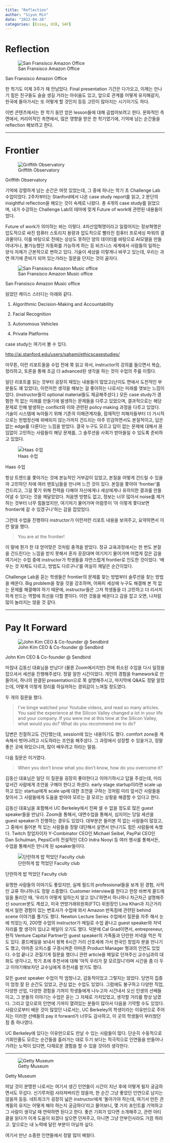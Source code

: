 ```yaml
---
title: "Reflection"
author: "Siyun Min"
date: "2022-04-26"
categories: [Essay, UCB, SAF]
---
```

# Reflection

![San Fransisco Amazon Office](https://codahosted.io/docs/9TUJi-0GD4/blobs/bl-72ZGJ28c50/535bc00b88f8d35db1de04062b9a6480d02f7b07e8c6079f76cfd5fe52192b2c80ebf07ce78ba4eab43cf99e34aad674ec57acbfeebb0f6a7b7e8ebb7f1649351c6330cec1282b8009537afaba15f8885ca1ee91db16e5b1e61615966f7469c8ccfcc903)

San Fransisco Amazon Office

한 학기도 이제 3주가 채 안남았다. Final presentation 기간은 다가오고, 이제는 만나기 힘든 친구들도 슬슬 생길 거라는 아쉬움도 있고, 앞으로 관계를 어떻게 유지해갈지, 한국에 돌아가서는 또 어떻게 할 것인지 등등 고민이 많아지는 시기이기도 하다.

이번 콘텐츠에서는 한 학기 동안 얻은 lesson들에 대해 곱씹어보려고 한다. 문화적인 측면에서, 커리어적인 측면에서, 많은 영향을 받은 한 학기였기에, 기억에 남는 순간들을 reflection 해보려고 한다.

---

# Frontier

![Griffith Observatory](https://codahosted.io/docs/9TUJi-0GD4/blobs/bl-GHScrGhftG/6811d9bf663ea42f84ed22a34b88e52e78f4c3363c40e46304a2377fba606ec87bfb3f182a1b706eda71389455da08aa52919cda313f063008e7fcd9400a1f0b1c088555c71611073eb3c893622f3a229d576748936d21427dd82055ab4e393ed01f681e)

Griffith Observatory

기억에 강렬하게 남는 순간은 여럿 있었는데, 그 중에 하나는 학기 초 Challenge Lab 수업이었다. 2주차부터는 Stanford에서 나온 case study report를 읽고, 2 문단의 insightful reflection을 해오는 것이 숙제로 나왔다. 총 4개의 case study를 읽었으며, 내가 수강하는 Challenge Lab의 테마에 맞게 Future of work에 관련된 내용들이었다.

Future of work가 의미하는 바는 이렇다. 4차산업혁명이라고 일컬어지는 정보혁명은 압도적으로 싸진 컴퓨터 스토리지 용량과 압도적으로 빨라진 컴퓨터 프로세싱 파워의 결과물이다. 이를 바탕으로 전에는 상상도 못하던 양의 데이터를 바탕으로 AI모델을 만들어내거나, 불가능했던 자동화를 가능하게 하는 등 비즈니스 세계에서 사람들의 일하는 양식 자체가 근본적으로 변하고 있다. 기술이 세상을 이렇게나 바꾸고 있는데, 우리는 과연 여기에 준비가 되어 있는가라는 질문을 던지는 것이 골자다.

![San Fransisco Amazon Music office](https://codahosted.io/docs/9TUJi-0GD4/blobs/bl-_QuHkYuBGw/5b01fbc6deb8c76a19c5a5a298f79ac55759ea13c0eb5e7e3c9d0707bf7b6e52de6a348191626684faf008281d61d0c38afcb33c2902712f21859032d27cf28af663733635f58a3e86a34996e844dbe78a365caf7c2e13b3dcc18c799ff55b5c3379b296)

San Fransisco Amazon Music office

읽었던 케이스 스터디는 아래와 같다.

1. Algorithmic Decision-Making and Accountability

2. Facial Recognition

3. Autonomous Vehicles

4. Private Platforms

case study는 여기서 볼 수 있다.

[http://ai.stanford.edu/users/sahami/ethicscasestudies/](http://ai.stanford.edu/users/sahami/ethicscasestudies/)

아무튼, 이런 리포트들을 수업 전에 쭉 읽고 와서, instructor의 강의를 들으면서 복습, 정리하고, 토론을 통해 조금 더 advanced된 생각을 하는 것이 수업의 주를 이뤘다.

일단 리포트를 읽는 것부터 굉장히 재밌는 내용들이 많았고(난이도 면에서 도전적인 부분들도 꽤 있었다), 이런저런 생각을 해보는 걸 좋아하는 나로서는 미래를 엿보는 느낌이었다. (instructor들이 optional material들도 제공해주셨다.) 모든 case study가 경험한 적 없는 미래를 만들기에 발생하는 문제들을 다루고 있었으며, 결과적으로는 해당 문제로 인해 발생하는 conflict와 이와 관련된 policy making 과정을 다루고 있었다. 기술이 시스템에 녹아들기 위해 기존의 이해관계자들, 잠재적인 피해자들부터 더 거시적으로는 헌법정신에 위배되지 않는가까지 건드리는 아주 민감하면서도 본질적이고, 답은 없는 edge를 다룬다는 느낌을 받았다. 결국 누구도 모르고 답이 없는 문제에 대해서 끊임없이 고민하는 사람들이 해당 문제를, 그 솔루션을 사회가 받아들일 수 있도록 준비하고 있었다.

![Haas 수업](https://codahosted.io/docs/9TUJi-0GD4/blobs/bl-gPOcz8CF0A/982234e2dd794bccb59d134c23adab80c733b88c16c5c9dd692609d64473c31a873a6cb4ef64566548e7766ca4da2ff3f62c1d0f9cdfdabba874cfe7ceb0ed2b095befed6681f733c473473c4ceba12fe7e7c7b1cbd140b71041eaa7faf24d53651a7a60)

Haas 수업

항상 트렌드를 쫓아가는 것에 본능적인 거부감이 있었고, 본질을 어떻게 건드릴 수 있을까 고민하던 차에 여러 멘토님들을 만나며 느낀 것이 있다. 본질을 쫓아야 'frontier'를 건드리고, 그걸 쫓기 위해 전력을 다해야 자신에게나 세상에게나 유의미한 결과를 만들어낼 수 있다는 것을 깨달았었다. 처음엔 방향도 없고, 정보는 너무 많아서 noise를 제거하는 것부터 너무 힘들었지만, 여기저기 물어가며 어렴풋이 '아 이렇게 쫓다보면 frontier에 갈 수 있겠구나'하는 감을 잡았었다.

그런데 수업을 진행하다 instructor가 이런저런 리포트 내용을 보여주고, 요약하면서 이런 말을 했다.

> You are at the frontier!
> 

이 말에 뭔가 한 대 얻어맞은 것처럼 충격을 받았다. 정규 교육과정에서는 한 번도 본질을 건드린다는 느낌을 받지 못해서 혼자 끙끙대며 여기저기 물어가며 어렵게 잡은 감을 여기서는 수업 중에 instructor가 학생들을 자연스럽게 frontier로 인도한 것이었다. '배우는 것 자체도 다르고, 방법도 다르구나'를 여실히 깨달은 순간이었다.

Challenge Lab을 듣는 학생들은 frontier의 문제를 찾는 방법부터 솔루션을 찾는 방법을 배운다. Big problem을 찾을 것을 강조하며, 어짜피 세상에 누구도 해결해 본 적 없는 문제를 해결해야 하기 때문에, instructor들은 그저 학생들을 더 고민하고 더 리서치하게 만드는 역할에 최선을 다할 뿐이다. 이런 것들을 배운다고 감을 잡고 오면, 나처럼 많이 놀라지는 않을 것 같다.

---

# Pay It Forward

![John Kim CEO & Co-founder @ Sendbird](https://codahosted.io/docs/9TUJi-0GD4/blobs/bl-2sf7XvseJ7/512589e9efdbb199fc6bec54d86b1a992200550a77a5497da0a1665af67553bd2edcc18c13ae6adce0ac33d902e962c4bb411f976f7135f33a287cb318555e2f2cc39bf590a17ab8faf71b177ed784770f73f6196f76258a89c9441b0c0797eceba0ce7e)

John Kim CEO & Co-founder @ Sendbird

마침내 김동신 대표님을 만났다! (물론 Zoom에서지만) 전에 취소된 수업을 다시 일정을 잡으셔서 세션을 진행해주셨다. 정말 알찬 시간이었다. 개인의 경험을 framework로 만들어서, 하나의 완결된 presentation으로 쭉 설명해주시고, 마지막에 Q&A도 정말 알찼는데, 어떻게 이렇게 정리를 하실까하는 경외감이 느껴질 정도였다.

두 개의 질문을 했다.

> I've binge watched your Youtube videos, and read so many articles. You said the experience at the Silicon Valley changed a lot in your life and your company. If you were me at this time at the Silicon Valley, what would you do? What do you recommend me to do?
> 

답변은 친절하고도 간단했는데, session에 있는 내용이기도 했다. comfort zone을 계속해서 벗어나려고 시도하라는 조언을 해주셨다. 그 과정에서 성장할 수 있을거고, 정말 좋은 곳에 와있으니까, 많이 배우려고 하라는 말씀.

다음 질문은 이거였다.

> When you don't know what you don't know, how do you overcome it?
> 

김동신 대표님은 일단 이 질문을 굉장히 좋아한다고 이야기하시고 답을 주셨는데, 미리 앞서간 사람에게 조언을 구해야 한다고 하셨다. early stage startup이라면 scale up하고 있는 startup에게 scale up에 대한 조언을 구하는 것처럼 미리 앞서간 사람들을 찾아서 그 사람들에게 도움을 받아야 모르는 걸 모르는 상황을 해결할 수 있다고 한다.

김동신 대표님을 포함해서 UC Berkeley에서 진짜 셀 수 없을 정도로 많은 guest speaker들을 만났다. Zoom을 통해서, 대면수업을 통해서, 심지어는 당일 세션을 guest speaker가 진행하는 경우도 있었다. 대부분은 들어본 적 없는 사람들이 많았고, 그 중에서 들어본 적 있는 사람들을 정말 대단해서 살면서 만나기도 힘든 사람들에 속했다. Twitch 창업자이자 Y-Combinator CEO인 Michael Seibel, PayPal CEO인 Dan Schulman, PepsiCo의 전설적인 CEO Indra Nooyi 등 여러 행사를 통해서든, 수업을 통해서든 만나게 된 speaker들이다.

![단란하게 밥 먹었던 Faculty club](https://codahosted.io/docs/9TUJi-0GD4/blobs/bl-SjZ6yCg4lm/b42b32f8a50923b03759480fcf053e9ed9694ee8bd8f5dc9b907d24a1985402c7a0baf039dbf462cb63412fc63da40243ba809b40aba37e2d86d28a04e21ac684d29df55766f817a5e8b7e597ab1f9771b2b860288fbd68261df5a0bc83f111b43252a48)

단란하게 밥 먹었던 Faculty club

유명한 사람들의 이야기도 좋았지만, 실제 필드의 professional들을 보게 된 경험, 사적인 교류 하나하나도 정말 소중했다. Customer interview를 한다고 한창 바쁘게 콜드메일을 돌리던 때, '우리가 어떻게 일하는지 알고 있니'하면서 하나하나 차근차근 설명해주신 sourcer분도 계셨고, 미국 연방거래위원회(FTC) 위원장인 Lina Khan과 지근거리에서 일한 경험이 있는 변호사가 수업에 와서 Amazon 반독점에 관련된 behind scene 이야기를 풀기도 했다. Newton Lecture Series 수업에서 질문을 자주 해서 눈에 띄었는지, 200명 수업의 instructor가 메일로 수업 끝나고 guest speaker와 저녁자리를 할 생각이 있냐고 메일이 오기도 했다. 덕분에 Cal Grad이면서, entrepreneur, 현직 Venture Capital Partner인 guest speaker의 가족들과 단란한 저녁을 먹은 적도 있다. 콜드메일을 보내서 왕복 6시간 거리 산호세에 가서 한국인 창업자 분을 만나기도 했고, 아마존 오피스를 구경시켜준 아마존 Product Manager 형과의 인연도 있었다. 수업 끝나고 끈질기게 질문을 했더니 관련 article을 메일로 던져주신 교수님과의 대화도 생각나고, 학기 초에 추천서에 대해 '아직 우리가 잘 모르잖니'라며 시간을 좀 더 두고 이야기해보자던 교수님에게 추천서를 받기도 했다.

모든 guest speaker 수업이 막 엄청나고, 감동적이었고 그렇지는 않았다. 당연히 집중이 엄청 잘 된 순간도 있었고, 관심 없는 수업도 있었다. 그럼에도 불구하고 다양한 직업, 다양한 산업, 다양한 경험을 기꺼이 학생들에게 나누고자 시간내서 오신 인생의 선배들이고, 그 분들의 이야기는 수업은 듣는 그 자체로 가치있었고, 생각할 거리를 항상 남겼다. 그리고 앞으로의 인연에 기꺼이 열려있는 분들이 많아서 다음을 기약할 수도 있었다. 사람으로부터 배운 것이 많았던 나로서는, UC Berkeley의 학생이라는 이유만으로 주어지는 이러한 선배들의 pay it forward가 너무도 감사하고, 이 곳의 학생들이 부러웠던 점 중 하나였다.

UC Berkeley에 있다는 이유만으로도 만날 수 있는 사람들이 많다. 단순히 수동적으로 기회인줄도 모르는 순간들을 흘러가는 대로 두기 보다는 적극적으로 인연들을 만들어나가려는 노력이 있다면, 다채로운 경험을 할 수 있을 것이라 생각한다.

---

![Getty Museum](https://codahosted.io/docs/9TUJi-0GD4/blobs/bl-Jg7EPMtRCl/d7d73ba8d30e19f24199b9d6430193b99e59a7972de48dbf6eca8f482a4c73292f8b909d680c3ccd14ffff80c43cd7c872908a7689cac48a0182df78e37e42a607bf899dba0d3e5fdbe9dae1be1bb162a1607c7bf0bb169bfd8c36c35e164ac8136ababf)

Getty Museum

떠날 것이 분명한 나로서는 여기서 생긴 인연들이 시간이 지난 후에 어떻게 될지 궁금하면서도 무섭다. 신기루처럼 사라져버리진 않을까, 한 순간 그냥 좋았던 인연으로 남지는 않을까 등등. 네트워크가 굉장히 넓은 instructor에게 '돌아가야 하는데, 여기서 만든 관계들의 유지는 어떻게 해야 하는지 궁금하다'라고 물어보니, 몇 가지 포인트를 기억하고 그 사람이 생각날 때 연락하면 된다고 한다. 좋은 기회가 있다면 소개해주고, 관련 아티클을 읽다가 이게 도움이 되겠다 싶으면 던져주고, 아니면 그냥 안부인사라도 가끔 하라고. 앞으로는 내 노력에 달린 부분이 아닐까 싶다.

여기서 만난 소중한 인연들에서 정말 많이 배웠다.